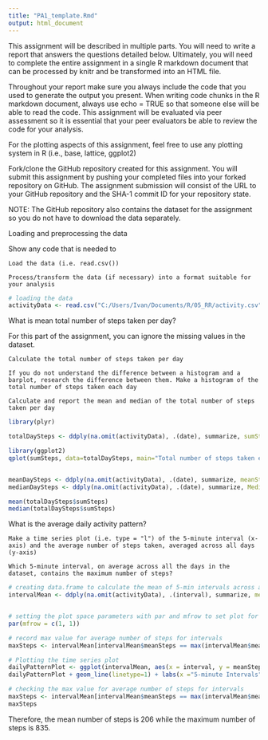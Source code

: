 ```yaml
---
title: "PA1_template.Rmd"
output: html_document
---
```


This assignment will be described in multiple parts. You will need to write a report that answers the questions detailed below. Ultimately, you will need to complete the entire assignment in a single R markdown document that can be processed by knitr and be transformed into an HTML file.

Throughout your report make sure you always include the code that you used to generate the output you present. When writing code chunks in the R markdown document, always use echo = TRUE so that someone else will be able to read the code. This assignment will be evaluated via peer assessment so it is essential that your peer evaluators be able to review the code for your analysis.

For the plotting aspects of this assignment, feel free to use any plotting system in R (i.e., base, lattice, ggplot2)

Fork/clone the GitHub repository created for this assignment. You will submit this assignment by pushing your completed files into your forked repository on GitHub. The assignment submission will consist of the URL to your GitHub repository and the SHA-1 commit ID for your repository state.

NOTE: The GitHub repository also contains the dataset for the assignment so you do not have to download the data separately.


Loading and preprocessing the data

Show any code that is needed to

    Load the data (i.e. read.csv())

    Process/transform the data (if necessary) into a format suitable for your analysis


```r
# loading the data
activityData <- read.csv("C:/Users/Ivan/Documents/R/05_RR/activity.csv", na.strings = c("NA"))

```

What is mean total number of steps taken per day?

For this part of the assignment, you can ignore the missing values in the dataset.

    Calculate the total number of steps taken per day

    If you do not understand the difference between a histogram and a barplot, research the difference between them. Make a histogram of the total number of steps taken each day

    Calculate and report the mean and median of the total number of steps taken per day

```r
library(plyr)

totalDaySteps <- ddply(na.omit(activityData), .(date), summarize, sumSteps = sum(steps))

library(ggplot2)
qplot(sumSteps, data=totalDaySteps, main="Total number of steps taken each day", xlab="Total Steps", ylab="Frequency")


meanDaySteps <- ddply(na.omit(activityData), .(date), summarize, meanSteps = mean(steps))
medianDaySteps <- ddply(na.omit(activityData), .(date), summarize, MedianSteps = median(steps))

mean(totalDaySteps$sumSteps)
median(totalDaySteps$sumSteps)

```

What is the average daily activity pattern?

    Make a time series plot (i.e. type = "l") of the 5-minute interval (x-axis) and the average number of steps taken, averaged across all days (y-axis)

    Which 5-minute interval, on average across all the days in the dataset, contains the maximum number of steps?
    

```r

# creating data.frame to calculate the mean of 5-min intervals across all days for available data
intervalMean <- ddply(na.omit(activityData), .(interval), summarize, meanSteps = mean(steps))


# setting the plot space parameters with par and mfrow to set plot for one row and column
par(mfrow = c(1, 1))

# record max value for average number of steps for intervals
maxSteps <- intervalMean[intervalMean$meanSteps == max(intervalMean$meanSteps),]

# Plotting the time series plot
dailyPatternPlot <- ggplot(intervalMean, aes(x = interval, y = meanSteps))
dailyPatternPlot + geom_line(linetype=1) + labs(x ="5-minute Intervals") + labs(y="Average Number of Steps(across days)") + labs(title="Average daily activity pattern") + theme_bw() + geom_vline(xintercept = maxSteps$interval, color="blue", linetype="longdash")

# checking the max value for average number of steps for intervals
maxSteps <- intervalMean[intervalMean$meanSteps == max(intervalMean$meanSteps),]
maxSteps
```
Therefore, the mean number of steps is 206 while the maximum number of steps is 835.


